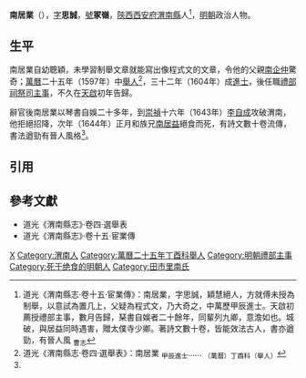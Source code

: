 '''南居業'''（{{bd|16世紀||1644年}}），[[表字|字]]'''思誠'''，[[號|號]]'''冢嶺'''，[[陝西等處承宣布政使司|陝西]][[西安府|西安府]][[渭南縣|渭南縣]]人<ref name=djs>道光《渭南縣志·卷十五·宦業傳》：南居業，字思誠，穎慧絕人，方就傅未授為制舉，以意試為置几上，父疑為程式文，乃大奇之，中萬歷甲辰進士。天啟初薦授禮部主事，數月告歸，琹書自娛者二十餘年，同輩列九卿，意澹如也。城破，與居益同時遇害，贈太僕寺少卿。著詩文數十卷，皆能效法古人，書亦遒勁，有晉人風 <sub>曹志</sub></ref>，[[明朝|明朝]]政治人物。

==生平==
南居業自幼聰穎，未學習制舉文章就能寫出像程式文的文章，令他的父親[[南企仲|南企仲]]驚奇；[[萬曆|萬曆]]二十五年（1597年）中[[舉人|舉人]]<ref>道光《渭南縣志·卷四·選舉表》：南居業 <sub>甲辰進士</sub>…… <sub>（萬曆）丁酉科（舉人）</sub></ref>，三十二年（1604年）成[[進士|進士]]，後任職[[禮部|禮部]][[祠祭清吏司|祠祭司]][[主事|主事]]，不久在[[天啟_(明朝)|天啟]]初年告歸。

辭官後南居業以琴書自娛二十多年，到[[崇禎|崇禎]]十六年（1643年）[[李自成|李自成]]攻破渭南，他拒絕招降，次年（1644年）正月和族兄[[南居益|南居益]]絕食而死，有詩文數十卷流傳，書法遒勁有晉人風格<ref name=djs/>。

==引用==
{{reflist}}

==參考文獻==
*道光《渭南縣志》·卷四·選舉表
*道光《渭南縣志》·卷十五·宦業傳

{{萬曆三十二年甲辰科殿試金榜}}

[[Category:南姓|X]]
[[Category:渭南人|Category:渭南人]]
[[Category:萬曆二十五年丁酉科舉人|Category:萬曆二十五年丁酉科舉人]]
[[Category:明朝禮部主事|Category:明朝禮部主事]]
[[Category:死于绝食的明朝人|Category:死于绝食的明朝人]]
[[Category:田市里南氏|Category:田市里南氏]]